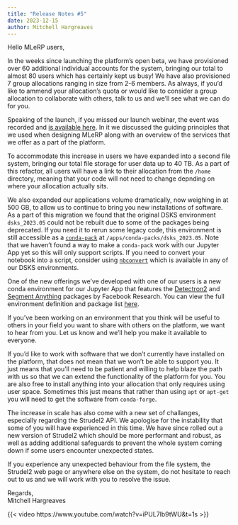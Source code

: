 ```yaml
---
title: "Release Notes #5"
date: 2023-12-15
author: Mitchell Hargreaves
---
```


Hello MLeRP users,

In the weeks since launching the platform's open beta, we have provisioned over 60 additional individual accounts for the system, bringing our total to almost 80 users which has certainly kept us busy! We have also provisioned 7 group allocations ranging in size from 2-6 members. As always, if you'd like to ammend your allocation's quota or would like to consider a group allocation to collaborate with others, talk to us and we'll see what we can do for you.

Speaking of the launch, if you missed our launch webinar, the event was recorded and [is available here](https://www.youtube.com/watch?v=iPUL7lb9tWU&t=1s). In it we discussed the guiding principles that we used when designing MLeRP along with an overview of the services that we offer as a part of the platform.

To accommodate this increase in users we have expanded into a second file system, bringing our total file storage for user data up to 40 TB. As a part of this refactor, all users will have a link to their allocation from the `/home` directory, meaning that your code will not need to change depnding on where your allocation actually sits.

We also expanded our applications volume dramatically, now weighing in at 500 GB, to allow us to continue to bring you new installations of software. As a part of this migration we found that the original DSKS environment `dsks_2023.05` could not be rebuilt due to some of the packages being deprecated. If you need it to rerun some legacy code, this environment is still accessible as a [`conda-pack`](https://conda.github.io/conda-pack/) at `/apps/conda-packs/dsks_2023.05`. Note that we haven't found a way to make a `conda-pack` work with our Jupyter App yet so this will only support scripts. If you need to convert your notebook into a script, consider using [`nbconvert`](https://nbconvert.readthedocs.io/en/latest/index.html) which is available in any of our DSKS environments.

One of the new offerings we've developed with one of our users is a new conda environment for our Jupyter App that features the [Detectron2](https://github.com/facebookresearch/detectron2) and [Segment Anything](https://github.com/facebookresearch/segment-anything) packages by Facebook Research. You can view the full environment definition and package list [here](/usage/environments/detectron-sam.ipynb). 

If you've been working on an environment that you think will be useful to others in your field you want to share with others on the platform, we want to hear from you. Let us know and we'll help you make it available to everyone. 

If you'd like to work with software that we don't currently have installed on the platform, that does not mean that we won't be able to support you. It just means that you'll need to be patient and willing to help blaze the path with us so that we can extend the functionality of the platform for you. You are also free to install anything into your allocation that only requires using user space. Sometimes this just means that rather than using `apt` or `apt-get` you will need to get the software from `conda-forge`.

The increase in scale has also come with a new set of challanges, especially regarding the Strudel2 API. We apologise for the instability that some of you will have experienced in this time. We have since rolled out a new version of Strudel2 which should be more performant and robust, as well as adding additional safeguards to prevent the whole system coming down if some users encounter unexpected states.

If you experience any unexpected behaviour from the file system, the Strudel2 web page or anywhere else on the system, do not hesitate to reach out to us and we will work with you to resolve the issue.

Regards,  
Mitchell Hargreaves

{{< video https://www.youtube.com/watch?v=iPUL7lb9tWU&t=1s >}}